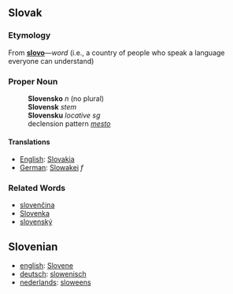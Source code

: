 == Slovak ==
=== Etymology ===
From '''[[slovo#Slovak|slovo]]'''&mdash;''word'' (i.e., a country of people who speak a language everyone can understand)
===Proper Noun===
:'''Slovensko''' ''n'' (no plural)
:'''Slovensk''' ''stem''
:'''Slovensku''' ''locative sg''
:declension pattern ''[[Slovak declension pattern mesto|mesto]]''
==== Translations ====
*[[English]]: [[Slovakia]]
*[[German]]: [[Slowakei]] ''f''
=== Related Words ===
* [[slovenčina]]
* [[Slovenka]]
* [[slovenský]]

==Slovenian==

*[[english]]: [[Slovene]]
*[[deutsch]]: [[slowenisch]]
*[[nederlands]]: [[sloweens]]